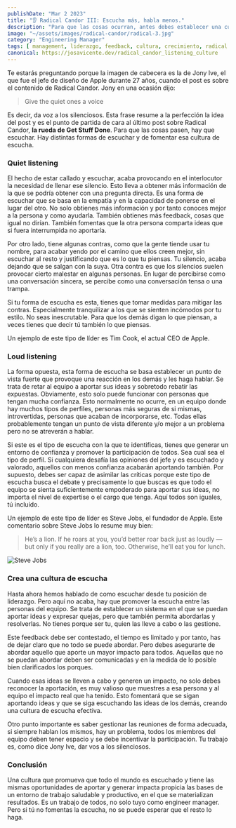```yaml
---
publishDate: "Mar 2 2023"
title: "👂 Radical Candor III: Escucha más, habla menos."
description: "Para que las cosas ocurran, antes debes establecer una cultura donde se escuchen todas las ideas."
image: "~/assets/images/radical-candor/radical-3.jpg"
category: "Engineering Manager"
tags: [ management, liderazgo, feedback, cultura, crecimiento, radical candor, libro ]
canonical: https://josavicente.dev/radical_candor_listening_culture
---
```


Te estarás preguntando porque la imagen de cabecera es la de Jony Ive, el que fue el jefe de diseño de Apple durante 27 años, cuando el post es sobre el contenido de Radical Candor.
Jony en una ocasión dijo:

> Give the quiet ones a voice

Es decir, da voz a los silenciosos. Esta frase resume a la perfección la idea del post y es el punto de partida de cara al último post sobre Radical Candor, **la rueda de Get Stuff Done**.
Para que las cosas pasen, hay que escuchar. Hay distintas formas de escuchar y de fomentar esa cultura de escucha.

### Quiet listening 

El hecho de estar callado y escuchar, acaba provocando en el interlocutor la necesidad de llenar ese silencio. Esto lleva a obtener más información de la que se podría obtener con una pregunta directa. 
Es una forma de escuchar que se basa en la empatía y en la capacidad de ponerse en el lugar del otro. No solo obtienes más información y por tanto conoces mejor a la persona y como ayudarla. 
También obtienes más feedback, cosas que igual no dirían. También fomentas que la otra persona comparta ideas que si fuera interrumpida no aportaría.

Por otro lado, tiene algunas contras, como que la gente tiende usar tu nombre, para acabar yendo por el camino que ellos creen mejor, sin escuchar al resto y justificando que es lo
que tu piensas. Tu silencio, acaba dejando que se salgan con la suya. Otra contra es que los silencios suelen provocar cierto malestar en algunas personas. En lugar de percibirse como una
conversación sincera, se percibe como una conversación tensa o una trampa.

Si tu forma de escucha es esta, tienes que tomar medidas para mitigar las contras. Especialmente tranquilizar a los que se sienten incómodos por tu estilo. 
No seas inescrutable. Para que los demás digan lo que piensan, a veces tienes que decir tú también lo que piensas.

Un ejemplo de este tipo de líder es Tim Cook, el actual CEO de Apple.

### Loud listening

La forma opuesta, esta forma de escucha se basa establecer un punto de vista fuerte que provoque una reacción en los demás y les haga hablar. 
Se trata de retar al equipo a aportar sus ideas y sobretodo rebatir las expuestas. Obviamente, esto solo puede funcionar con personas que tengan mucha confianza. Esto normalmente no
ocurre, en un equipo donde hay muchos tipos de perfiles, personas más seguras de si mismas, introvertidas, personas que acaban de incorporarse, etc. Todas ellas probablemente tengan un punto
de vista diferente y/o mejor a un problema pero no se atreverán a hablar.

Si este es el tipo de escucha con la que te identificas, tienes que generar un entorno de confianza y promover la participación de todos. Sea cual sea el tipo de perfil. Si cualquiera desafía las opiniones
del jefe y es escuchado y valorado, aquellos con menos confianza acabarán aportando también. Por supuesto, debes ser capaz de asimilar las críticas porque este tipo de escucha busca el debate
y precisamente lo que buscas es que todo el equipo se sienta suficientemente empoderado para aportar sus ideas, no importa el nivel de expertise o el cargo que tenga. Aquí todos son iguales, tú incluído.

Un ejemplo de este tipo de líder es Steve Jobs, el fundador de Apple. Este comentario sobre Steve Jobs lo resume muy bien:

> He’s a lion. If he roars at you, you’d better roar back just as loudly — but only if you really are a lion, too. Otherwise, he’ll eat you for lunch.

![Steve Jobs](https://github.com/josavicente/josavicente-dev/blob/main/src/assets/images/steve_jobs.jpg?raw=true)

### Crea una cultura de escucha

Hasta ahora hemos hablado de como escuchar desde tu posición de liderazgo. Pero aquí no acaba, hay que promover la escucha entre las personas del equipo.
Se trata de establecer un sistema en el que se puedan aportar ideas y expresar quejas, pero que también permita abordarlas y resolverlas. No tienes porque ser tu, quien las lleve a cabo o las gestione.

Este feedback debe ser contestado, el tiempo es limitado y por tanto, has de dejar claro que no todo se puede abordar. 
Pero debes asegurarte de abordar aquello que aporte un mayor impacto para todos. Aquellas que no se puedan abordar deben ser comunicadas 
y en la medida de lo posible bien clarificados los porques.

Cuando esas ideas se lleven a cabo y generen un impacto, no solo debes reconocer la aportación, es muy valioso que muestres a esa persona y al 
equipo el impacto real que ha tenido. Esto fomentará que se sigan aportando ideas y que se siga escuchando las ideas de los demás, creando una cultura de escucha efectiva.

Otro punto importante es saber gestionar las reuniones de forma adecuada, si siempre hablan los mismos, hay un problema, todos los miembros del equipo deben tener 
espacio y se debe incentivar la participación. Tu trabajo es, como dice Jony Ive, dar vos a los silenciosos.

### Conclusión

Una cultura que promueva que todo el mundo es escuchado y tiene las mismas oportunidades de aportar y generar impacta propicia las bases de un entorno
de trabajo saludable y productivo, en el que se materializan resultados. Es un trabajo de todos, no solo tuyo como engineer manager. Pero si tú no fomentas la escucha, no se puede esperar que el resto lo haga.